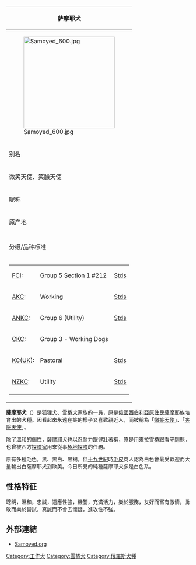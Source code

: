 {{refimprove|time=2016-07-11T11:02:53+00:00}}
{{noteTA
|T=zh:薩摩耶犬; zh-cn:萨摩耶犬; zh-tw:薩摩耶犬; zh-hk: 西摩犬;
|1=zh:zh:薩摩耶; zh-cn:萨摩耶; zh-tw:薩摩耶; zh-hk: 西摩;
}}

<!--- The following markup is for the breed table displayed on the page. Scroll down to get to the main text --->
{| border=1 cellspacing=0 align=right cellpadding=2 style="margin-left:1.0em"
|- align=center bgcolor=pink 
!萨摩耶犬
|- align=center
|[[File:Samoyed_600.jpg|250px]]
|- align=center bgcolor=pink
!别名
|-
|微笑天使、笑臉天使
|- align=center bgcolor=pink
!昵称
|- align=center bgcolor=pink
!原产地
|- align=center
|{{RUS}}
|- align=center bgcolor=pink
!分级/品种标准
|-
|
{| align=center
|[[Fédération_Cynologique_Internationale|FCI]]: || Group 5 Section 1 #212
|[http://www.google.com/search?q=cache:QGiVoGcBTOIJ:www.fci.be/uploaded_files/212gb99_en.doc+site:www.fci.be+%22212+/+09.+01.+1999+%22&hl=en&ie=UTF-8 Stds]
|-
|[[American_Kennel_Club|AKC]]: || Working
|[http://www.akc.org/breeds/samoyed/index.cfm Stds] {{Wayback|url=http://www.akc.org/breeds/samoyed/index.cfm |date=20130111090102 }}
|-
|[[Australian_National_Kennel_Council|ANKC]]: || Group 6 (Utility)
|[https://web.archive.org/web/20051215195118/http://www.ankc.aust.com/samoyed.html Stds]
|-
|[[Canadian_Kennel_Club|CKC]]: || Group 3 - Working Dogs
|-
|[[Kennel_Club_(UK)|KC(UK)]]: || Pastoral
|[https://web.archive.org/web/20051224130429/http://www.the-kennel-club.org.uk/discoverdogs/pastoral/p1049.htm Stds]
|-
|[[New_Zealand_Kennel_Club|NZKC]]: || Utility
|[http://www.nzkc.org.nz/br680.html Stds] {{Wayback|url=http://www.nzkc.org.nz/br680.html |date=20071031005735 }}
|-
|}
|}<!-- end of breed table -->

'''薩摩耶犬'''（{{lang-en|Samoyed}}）是狐狸犬、[[雪橇犬|雪橇犬]]家族的一員，原是[[俄罗斯|俄國]][[西伯利亚原住民|西伯利亞原住民]][[萨莫耶德人|薩摩耶族]]培育出的犬種。因看起來永遠在笑的樣子又喜歡親近人，而被稱為「[[薩摩耶犬|微笑天使]]」、「[[薩摩耶犬|笑臉天使]]」。

除了溫和的個性，薩摩耶犬也以忍耐力跟健壯著稱，原是用來[[雪橇犬|拉雪橇]]跟看守[[馴鹿|馴鹿]]，也曾被西方[[探險家|探險家]]用來從事[[極地|極地]][[探險|探險]]的任務。

原有多種毛色，黑、黑白、黑褐，但[[十九世紀|十九世紀]]時[[毛皮|毛皮]]商人認為白色會最受歡迎而大量輸出白薩摩耶犬到歐美。今日所見的純種薩摩耶犬多是白色系。

== 性格特征 ==
聰明，溫和，忠誠，適應性強，機警，充滿活力，樂於服務，友好而富有激情，勇敢而樂於嘗試，真誠而不會去懷疑，進攻性不強。

== 外部連結 ==
{{commonscat|Samoyed (dog)}}
* [http://www.samoyed.org/ Samoyed.org]
{{雪橇犬}}

[[Category:工作犬|Category:工作犬]]
[[Category:雪橇犬|Category:雪橇犬]]
[[Category:俄羅斯犬種|Category:俄羅斯犬種]]